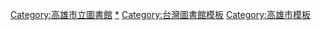 {{Navbox
 | name = 高雄市立圖書館
 | title = '''[[高雄市立圖書館]]'''
 | above =
 | image = 
 | group1 = '''一般館舍'''
 | list1 = {{Navbox_subgroup
 | group1 = 總館
 | list1 =  [[高雄市立圖書館總館]]
 | group2 = [[高雄市區]]
 | list2 =  [[高雄市立文化中心|高雄文化中心]] - [[高雄市立圖書館左新分館|左新]] - [[高雄市立圖書館左營分館|左營]] - [[高雄市立圖書館河堤分館|河堤]] - [[高雄市立圖書館小港分館|小港]] - [[高雄市立圖書館楠仔坑分館|楠仔坑]] - [[高雄市立圖書館翠屏分館|翠屏]] - [[高雄市立圖書館右昌分館|右昌]] - [[高雄市立圖書館三民分館|三民]] - [[高雄市立圖書館寶珠分館|寶珠]] - [[高雄市立圖書館陽明分館|陽明]] - [[高雄市立圖書館前鎮分館|前鎮]] - [[高雄市立圖書館旗津分館|旗津]]- [[高雄市立圖書館鼓山分館|鼓山]] - [[高雄市立圖書館南鼓山分館|南鼓山]] - [[高雄市立圖書館鹽埕分館|鹽埕]] - [[高雄市立圖書館苓雅分館|苓雅]] - [[高雄市立圖書館新興分館|新興]]/[[新閱]] - [[高雄市立圖書館草衙分館|草衙]] - [[李科永|李科永紀念]]
 | group3 = [[鳳山郡|鳳山地區]]
 | list3 = [[高雄市立圖書館中崙分館|中崙]] - [[高雄市立圖書館鳳山二館|鳳山二館]] - [[高雄市立圖書館鳳山曹公分館|鳳山曹公]] - [[高雄市立圖書館林園分館|林園]] - [[高雄市立圖書館林園二館|林園二館]] - [[高雄市立圖書館大寮分館|大寮]] - [[高雄市立圖書館中庄分館|中庄]] - [[高雄市立圖書館大樹分館|大樹]] - [[高雄市立圖書館大樹二館|大樹二館]] - [[高雄市立圖書館大樹三館|大樹三館]] - [[高雄市立圖書館仁武分館|仁武]]- [[高雄市立圖書館澄觀分館|澄觀]] - [[高雄市立圖書館南鳥松分館|鳥松]]
 | group4 = [[岡山郡|岡山地區]]
 | list4 = [[高雄市立圖書館岡山分館|岡山]] - [[高雄市立圖書館岡山文化中心分館|岡山文化中心]] - [[高雄市立圖書館燕巢分館|燕巢]] - [[高雄市立圖書館橋頭分館|橋頭]] - [[高雄市立圖書館田寮分館|田寮]] - [[高雄市立圖書館阿蓮分館|阿蓮]] - [[高雄市立圖書館路竹分館|路竹]] - [[高雄市立圖書館湖內分館|湖內]] - [[高雄市立圖書館茄萣分館|茄萣]] - [[高雄市立圖書館永安分館|永安]] - [[高雄市立圖書館彌陀分館|彌陀]] - [[高雄市立圖書彌陀公園分館|彌陀公園]]- [[高雄市立圖書館梓官分館|梓官]] - [[高雄市立圖書館梓官赤東分館|梓官赤東]] 
 | group5 = [[旗山郡|旗山地區]]
 | list5 = [[高雄市立圖書館旗山分館|旗山]] - [[高雄市立圖書館美濃分館|美濃]] - [[高雄市立圖書館甲仙分館|甲仙]] - [[高雄市立圖書館六龜分館|六龜]] - [[高雄市立圖書館內門分館|內門]] - [[高雄市立圖書館內門溝坪分館|內門溝坪]] - [[高雄市立圖書館內門內埔分館|內門內埔]] - [[高雄市立圖書館內門木柵分館|內門木柵]] - [[高雄市立圖書館杉林分館|杉林]]
 | group6 = 專門圖書館
 | list6 = [[高雄文學館]] - [[大東文化藝術中心|大東藝術圖書館]]
}}
 | group2 = '''微型圖書館'''
 | list2 = {{Navbox_subgroup
| group1 = '''捷運智慧圖書館'''
| list1 = [[中央公園站 (高雄市)|中央公園站]] - [[新左營站|左營／高鐵站]] - [[南岡山站]]
| group2 = '''行動圖書館'''
| list2 = [[流動圖書館|行動圖書館]]
}}
| group3 =附屬設施
| list3 = <font color="#888888">會展文創會館 (興建中)</font>
| below = 原住民區圖書館由區公所管轄，不屬於市圖系統
}}<includeonly>[[Category:高雄市立圖書館]]</includeonly>
<noinclude>
[[Category:高雄市立圖書館|*]]
[[Category:台灣圖書館模板]]
[[Category:高雄市模板]]
</noinclude>